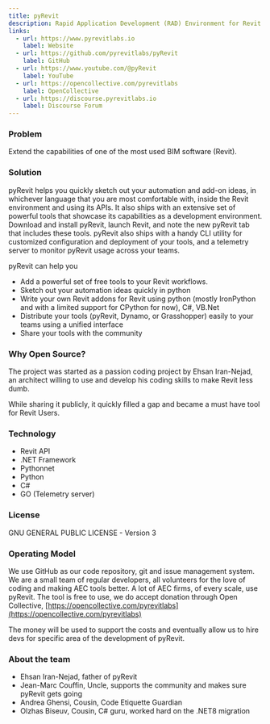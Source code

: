 ```yaml
---
title: pyRevit
description: Rapid Application Development (RAD) Environment for Revit
links:
  - url: https://www.pyrevitlabs.io
    label: Website
  - url: https://github.com/pyrevitlabs/pyRevit
    label: GitHub
  - url: https://www.youtube.com/@pyRevit
    label: YouTube
  - url: https://opencollective.com/pyrevitlabs
    label: OpenCollective
  - url: https://discourse.pyrevitlabs.io
    label: Discourse Forum
---
```


### Problem

Extend the capabilities of one of the most used BIM software (Revit).

### Solution

pyRevit helps you quickly sketch out your automation and add-on ideas, in whichever language that you are most comfortable with, inside the Revit environment and using its APIs. It also ships with an extensive set of powerful tools that showcase its capabilities as a development environment. Download and install pyRevit, launch Revit, and note the new pyRevit tab that includes these tools. pyRevit also ships with a handy CLI utility for customized configuration and deployment of your tools, and a telemetry server to monitor pyRevit usage across your teams.

pyRevit can help you
- Add a powerful set of free tools to your Revit workflows.
- Sketch out your automation ideas quickly in python
- Write your own Revit addons for Revit using python (mostly IronPython and with a limited support for CPython for now), C#, VB.Net
- Distribute your tools (pyRevit, Dynamo, or Grasshopper) easily to your teams using a unified interface
- Share your tools with the community

### Why Open Source?

The project was started as a passion coding project by Ehsan Iran-Nejad, an architect willing to use and develop his coding skills to make Revit less dumb.

While sharing it publicly, it quickly filled a gap and became a must have tool for Revit Users.

### Technology

- Revit API
- .NET Framework
- Pythonnet
- Python
- C#
- GO (Telemetry server)

### License

GNU GENERAL PUBLIC LICENSE - Version 3

### Operating Model

We use GitHub as our code repository, git and issue management system. We are a small team of regular developers, all volunteers for the love of coding and making AEC tools better.
A lot of AEC firms, of every scale, use pyRevit.
The tool is free to use, we do accept donation through Open Collective, [https://opencollective.com/pyrevitlabs](https://opencollective.com/pyrevitlabs)

The money will be used to support the costs and eventually allow us to hire devs for specific area of the development of pyRevit.

### About the team

- Ehsan Iran-Nejad, father of pyRevit
- Jean-Marc Couffin, Uncle, supports the community and makes sure pyRevit gets going
- Andrea Ghensi, Cousin, Code Etiquette Guardian
- Olzhas Biseuv, Cousin, C# guru, worked hard on the .NET8 migration
